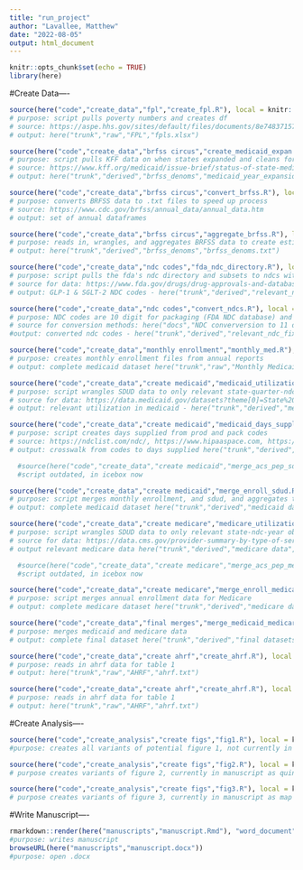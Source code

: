 ```yaml
---
title: "run_project"
author: "Lavallee, Matthew"
date: "2022-08-05"
output: html_document
---
```


```r
knitr::opts_chunk$set(echo = TRUE)
library(here)
```

#Create Data----
```r
source(here("code","create_data","fpl","create_fpl.R"), local = knitr::knit_global())
# purpose: script pulls poverty numbers and creates df
# source: https://aspe.hhs.gov/sites/default/files/documents/8e7483715719918e8fddb58ab23f606d/Guidelines-1983-2022.xlsx
# output: here("trunk","raw","FPL","fpls.xlsx")

source(here("code","create_data","brfss circus","create_medicaid_expan.R"), local = knitr::knit_global())
# purpose: script pulls KFF data on when states expanded and cleans for merging and comparison
# source: https://www.kff.org/medicaid/issue-brief/status-of-state-medicaid-expansion-decisions-interactive-map/
# output: here("trunk","derived","brfss_denoms","medicaid_year_expansion.csv")

source(here("code","create_data","brfss circus","convert_brfss.R"), local = knitr::knit_global())
# purpose: converts BRFSS data to .txt files to speed up process
# source: https://www.cdc.gov/brfss/annual_data/annual_data.htm
# output: set of annual dataframes 

source(here("code","create_data","brfss circus","aggregate_brfss.R"), local = knitr::knit_global())
# purpose: reads in, wrangles, and aggregates BRFSS data to create estimates of % of Medicaid/Medicare enrollees with diabetes
# output: here("trunk","derived","brfss_denoms","brfss_denoms.txt")

source(here("code","create_data","ndc codes","fda_ndc_directory.R"), local = knitr::knit_global())
# purpose: script pulls the fda's ndc directory and subsets to ndcs with a pharm_class of SGL-2 or GLP-1
# source for data: https://www.fda.gov/drugs/drug-approvals-and-databases/national-drug-code-directory
# output: GLP-1 & SGLT-2 NDC codes - here("trunk","derived","relevant_ndc.txt")

source(here("code","create_data","ndc codes","convert_ndcs.R"), local = knitr::knit_global())
# purpose: NDC codes are 10 digit for packaging (FDA NDC database) and 11 digit for billing (SDUD data). Script converts from 10-digit to 11-digit codes.
# source for conversion methods: here("docs","NDC converversion to 11 digits.pdf")
#output: converted ndc codes - here("trunk","derived","relevant_ndc_fixed.txt")

source(here("code","create_data","monthly enrollment","monthly_med.R"), local = knitr::knit_global())
# purpose: creates monthly enrollment files from annual reports
# output: complete medicaid dataset here("trunk","raw","Monthly Medicaid Data","data","medicaid_june.txt")

source(here("code","create_data","create medicaid","medicaid_utilization_data.R"), local = knitr::knit_global())
# purpose: script wrangles SDUD data to only relevant state-quarter-ndc-utilization type observations
# source for data: https://data.medicaid.gov/datasets?theme[0]=State%20Drug%20Utilization&fulltext=state%20drug%20utilization&sort=modified
# output: relevant utilization in medicaid - here("trunk","derived","medicaid data,"relevant_sdud.txt")

source(here("code","create_data","create medicaid","medicaid_days_supplied.R"), local = knitr::knit_global())
# purpose: script creates days supplied from prod and pack codes
# source: https://ndclist.com/ndc/, https://www.hipaaspace.com, https://fda.report/NDC/0310-6520
# output: crosswalk from codes to days supplied here("trunk","derived","medicaid data,"medicaid_days_xw.txt")

  #source(here("code","create_data","create medicaid","merge_acs_pep_sdud.R"), local = knitr::knit_global())
  #script outdated, in icebox now

source(here("code","create_data","create medicaid","merge_enroll_sdud.R"), local = knitr::knit_global())
# purpose: script merges monthly enrollment, and sdud, and aggregates to a year-state-ndc level
# output: complete medicaid dataset here("trunk","derived","medicaid data","sdud_with_medicaid_estimates.txt")

source(here("code","create_data","create medicare","medicare_utilization_data.R"), local = knitr::knit_global())
# purpose: script wrangles SDUD data to only relevant state-ndc-year observations
# source for data: https://data.cms.gov/provider-summary-by-type-of-service/medicare-part-d-prescribers/medicare-part-d-prescribers-by-geography-and-drug
# output relevant medicare data here("trunk","derived","medicare data","relevant_medicare.txt")

  #source(here("code","create_data","create medicare","merge_acs_pep_medicare.R"), local = knitr::knit_global())
  #script outdated, in icebox now

source(here("code","create_data","create medicare","merge_enroll_medicare.R"), local = knitr::knit_global())
# purpose: script merges annual enrollment data for Medicare 
# output: complete medicare dataset here("trunk","derived","medicare data","medicare_with_medicare_estimates.txt")

source(here("code","create_data","final merges","merge_medicaid_medicare.R"), local = knitr::knit_global())
# purpose: merges medicaid and medicare data
# output: complete final dataset here("trunk","derived","final datasets","annual_df.txt")

source(here("code","create_data","create ahrf","create_ahrf.R"), local = knitr::knit_global())
# purpose: reads in ahrf data for table 1
# output: here("trunk","raw","AHRF","ahrf.txt")
```

```r
source(here("code","create_data","create ahrf","create_ahrf.R"), local = knitr::knit_global())
# purpose: reads in ahrf data for table 1
# output: here("trunk","raw","AHRF","ahrf.txt")
```

#Create Analysis----
```r
source(here("code","create_analysis","create figs","fig1.R"), local = knitr::knit_global())
#purpose: creates all variants of potential figure 1, not currently in manuscript

source(here("code","create_analysis","create figs","fig2.R"), local = knitr::knit_global())
# purpose creates variants of figure 2, currently in manuscript as quintile transition figure

source(here("code","create_analysis","create figs","fig3.R"), local = knitr::knit_global())
# purpose creates variants of figure 3, currently in manuscript as map transition
```

#Write Manuscript----
```r
rmarkdown::render(here("manuscripts","manuscript.Rmd"), "word_document")
#purpose: writes manuscript
browseURL(here("manuscripts","manuscript.docx"))
#purpose: open .docx
```
